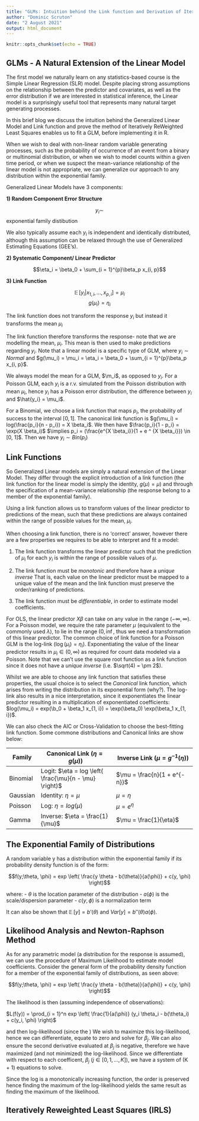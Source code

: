 ```yaml
---
title: "GLMs: Intuition behind the Link function and Derivation of Iteratively Reweighted Least Squares"
author: "Dominic Scruton"
date: "2 August 2021"
output: html_document
---
```


```r
knitr::opts_chunk$set(echo = TRUE)
```

## GLMs - A Natural Extension of the Linear Model

The first model we naturally learn on any statistics-based course is the Simple Linear Regression (SLR) model. Despite placing strong assumptions on the relationship between the predictor and covariates, as well as the error distribution if we are interested in statistical inference, the Linear model is a surprisingly useful tool that represents many natural target generating processes.

In this brief blog we discuss the intuition behind the Generalized Linear Model and Link function and prove the method of Iteratively ReWeighted Least Squares enables us to fit a GLM, before implementing it in R. 

When we wish to deal with non-linear random variable generating processes, such as the probability of occurrence of an event from a binary or multinomial distribution, or when we wish to model counts within a given time period, or when we suspect the mean-variance relationship of the linear model is not appropriate, we can generalize our approach to any distribution within the exponential family.

Generalized Linear Models have 3 components:

__1) Random Component Error Structure__

$$y_i \sim$$ exponential family distibution

We also typically assume each $y_i$ is independent and identically distributed, although this assumption can be relaxed through the use of Generalized Estimating Equations (GEE's). 

__2) Systematic Component/ Linear Predictor__

$$\eta_i = \beta_0 + \sum_{i = 1}^{p}\beta_p x_{i, p}$$

__3) Link Function__

$$\mathop{\mathbb{E}}[y_i | x_{1, i}, ..., x_{p, i}] = \mu_i$$
$$g(\mu_i) = \eta_i$$

The link function does not transform the response $y_i$ but instead it transforms the mean $\mu_i$

The link function therefore transforms the response- note that we are modelling the mean, $\mu_i$. This mean is then used to make predictions regarding $y_i$. Note that a linear model is a specific type of GLM, where $y_i \sim Normal$ and $g(\mu_i) = \mu_i = \eta_i = \beta_0 + \sum_{i = 1}^{p}\beta_p x_{i, p}$. 

We always model the mean for a GLM, $\m_i$, as opposed to $y_i$. For a Poisson GLM, each $y_i$ is a r.v. simulated from the Poisson distribution with mean $\mu_i$, hence $y_i$ has a Poisson error distribution, the difference between $y_i$ and $\hat{y_i} = \mu_i$.

For a Binomial, we choose a link function that maps $p_i$, the probability of success to the interval $[0, 1]$. The canonical link function is $g(\mu_i) = log(\frac{p_i}{n - p_i}) = X \beta_i$. We then have $\frac{p_i}{1 - p_i} = \exp(X \beta_i)$ $\implies p_i = (\frac{e^{X \beta_i}}{1 + e ^ {X \beta_i}}) \in [0, 1]$. Then we have $y_i \sim Bin(p_i)$

## Link Functions

So Generalized Linear models are simply a natural extension of the Linear Model. They differ through the explicit introduction of a link function (the link function for the linear model is simply the identity, $g(\mu) = \mu$) and through the specification of a mean-variance relationship (the response belong to a member of the exponential family). 

Using a link function allows us to transform values of the linear predictor to predictions of the mean, such that these predictions are always contained within the range of possible values for the mean, $\mu_i$. 

When choosing a link function, there is no 'correct' answer, however there are a few properties we requires to be able to interpret and fit a model:

1) The link function transforms the linear predictor such that the prediction of $\mu_i$ for each $y_i$ is within the range of possible values of $\mu$.

2) The link function must be _monotonic_ and therefore have a _unique inverse_ That is, each value on the linear predictor must be mapped to a unique value of the mean and the link function must preserve the order/ranking of predictions. 

3) The link function must be _differentiable_, in order to estimate model coefficients. 

For OLS, the linear predictor $X\beta$ can take on any value in the range $(-\infty, \infty)$. For a Poisson model, we require the rate parameter $\mu$ (equivalent to the commonly used $\lambda$), to lie in the range $(0, \inf$, thus we need a transformation of this linear predictor. The common choice of link function for a Poisson GLM is the log-link ($\log(\mu_i) = \eta_i$). Exponentiating the value of the linear predictor results in $\mu_i \in (0, \infty)$ as required for count data modeled via a Poisson. Note that we can't use the square root function as a link function since it does not have a _unique inverse_ (i.e. $\sqrt(4) = \pm 2$).  

Whilst we are able to choose any link function that satisfies these properties, the usual choice is to select the _Canonical_ link function, which arises from writing the distribution in its exponential form (why?). The log-link also results in a nice interpretation, since it exponentiates the linear predictor resulting in a multiplication of exponentiated coefficients: $log(\mu_i) = exp(\b_0 + \beta_1 x_{1, i}) = \exp(\beta_0) \exp(\beta_1 x_{1, i})$. 

We can also check the AIC or Cross-Validation to choose the best-fitting link function. 
Some commone distributions and Canonical links are show below:

| Family | Canonical Link ($\eta = g(\mu)$) | Inverse Link ($\mu = g^{-1}(\eta)$) |
|--------|----------------------------------|-------------------------------------|
| Binomial |  Logit: $\eta = log \left( \frac{\mu}{n - \mu} \right)$ | $\mu = \frac{n}{1 + e^{-n}}$ |
| Gaussian | Identity: $\eta = \mu$ | $\mu = \eta$ |
| Poisson | Log: $\eta = log(\mu)$ | $\mu = e^{\eta}$ |
| Gamma | Inverse: $\eta = \frac{1}{\mu}$ | $\mu = \frac{1}{\eta}$ |

## The Exponential Family of Distributions
 
A random variable y has a distribution within the exponential family if its probability density function is of the form:

$$f(y;\theta, \phi) = exp \left( \frac{y \theta - b(\theta)}{a(\phi)} + c(y, \phi) \right)$$

where:
- $\theta$ is the location parameter of the distribution
- $a(\phi)$ is the scale/dispersion parameter
- $c(y, \phi)$ is a normalization term

It can also be shown that $\mathop{\mathbb{E}}[y] = b'(\theta)$ and $Var[y] = b''(\theta) a(\phi)$.

## Likelihood Analysis and Newton-Raphson Method

As for any parametric model (a distribution for the response is assumed), we can use the procedure of Maximum Likelihood to estimate model coefficients. Consider the general form of the probability density function for a member of the exponential family of distributions, as seen above:

$$f(y;\theta, \phi) = exp \left( \frac{y \theta - b(\theta)}{a(\phi)} + c(y, \phi) \right)$$

The likelihood is then (assuming independence of observations):

$L(f(y)) = \prod_{i = 1}^n exp \left( \frac{1}{a(\phi)} (y_i \theta_i - b(\theta_i) + c(y_i, \phi) \right)$

and then log-likelihood (since the )
We wish to maximize this log-likelihood, hence we can differentiate, equate to zero and solve for $\beta_j$. We can also ensure the second derivative evaluated at $\beta_j$ is negative, therefore we have maximized (and not minimized) the log-likelihood. 
Since we differentiate with respect to each coefficent, $\beta_j$ ($j \in [0, 1, ..., K]$), we have a system of (K + 1) equations to solve. 

Since the log is a monotonically increasing function, the order is preserved hence finding the maximum of the log-likelihood yields the same result as finding the maximum of the likelihood. 

## Iteratively Reweighted Least Squares (IRLS)

